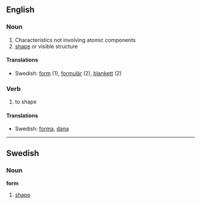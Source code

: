 ==English==
===Noun===
# Characteristics not involving atomic components
#[[shape]] or visible structure

====Translations====
*Swedish: [[form]] (1), [[formulär]] (2), [[blankett]] (2)

===Verb===
#to shape

====Translations====
*Swedish: [[forma]], [[dana]]


<!---
===Translations===

*Dutch: [[vorm]], [[formulier]]
*German: Form, [[Formular]]
*Spanish: [[hoja]]
-->

----
==Swedish==
===Noun===
'''form'''
#[[shape]]